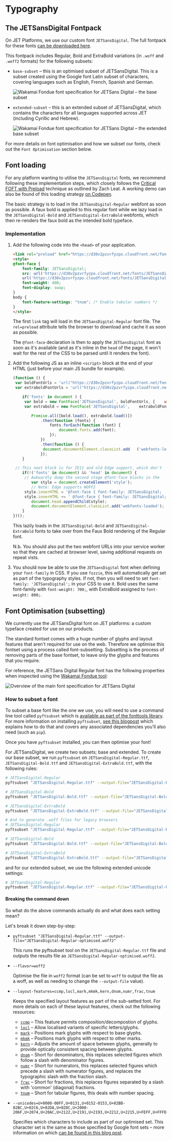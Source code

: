 <Meta title="Documentation/Guides/Typography"/>

# Typography

## The JETSansDigital Fontpack

On JET Platforms, we use our custom font `JETSansDigital`. The full fontpack for these fonts [can be downloaded here](https://d30v2pzvrfyzpo.cloudfront.net/fonts/jetsansdigital-fontpack.zip).

This fontpack includes Regular, Bold and ExtraBold variations (in `.woff` and `.woff2` formats) for the following subsets:

- `base-subset` – this is an optimised subset of JETSansDigital. This is a subset created using the Google font Latin subset of characters, covering languages such as English, French, Spanish and German.

  ![Wakamai Fondue font specification for JETSans Digital – the base subset](./jetsans-base-subset.png)

- `extended-subset` – this is an extended subset of JETSansDigital, which contains the characters for all languages supported across JET (including Cyrillic and Hebrew).

  ![Wakamai Fondue font specification for JETSans Digital – the extended base subset](./jetsans-extended-subset.png)

For more details on font optimisation and how we subset our fonts, check out the `Font Optimisation` section below.

## Font loading

For any platform wanting to utilise the `JETSansDigital` fonts, we recommend following these implementation steps, which closely follows the [Critical FOFT with Preload](https://www.zachleat.com/web/comprehensive-webfonts/#critical-foft-preload) technique as outlined by Zach Leat. A working demo can also be found of this loading strategy [on Codepen](https://codepen.io/ashleynolan/pen/gOrMpex).

The basic strategy is to load in the `JETSansDigital-Regular` webfont as soon as possible. A faux bold is applied to this regular font while we lazy load in the `JETSansDigital-Bold` and `JETSansDigital-ExtraBold` webfonts, which then re-renders the faux bold as the intended bold typeface.

### Implementation

1. Add the following code into the `<head>` of your application.

   ```html
   <link rel="preload" href="https://d30v2pzvrfyzpo.cloudfront.net/fonts/JETSansDigital-Regular-optimised.woff2" as="font" type="font/woff2" crossorigin>
   <style>
   @font-face {
       font-family: JETSansDigital;
       src: url('https://d30v2pzvrfyzpo.cloudfront.net/fonts/JETSansDigital-Regular-optimised.woff2') format("woff2"),
       url('https://d30v2pzvrfyzpo.cloudfront.net/fonts/JETSansDigital-Regular-optimised.woff') format("woff");
       font-weight: 400;
       font-display: swap;
   }
   body {
       font-feature-settings: "tnum"; /* Enable tabular numbers */
   }
   </style>
   ```

   The first `link` tag will load in the `JETSansDigital-Regular` font file. The `rel=preload` attribute tells the browser to download and cache it as soon as possible.

   The `@font-face` declaration is then to apply the `JETSansDigital` font as soon as it's available (and as it's inline in the `head` of the page, it won't wait for the rest of the CSS to be parsed until it renders the font).

2. Add the following JS as an inline `<script>` block at the end of your HTML (just before your main JS bundle for example).

   ```js
   (function () {
    var boldFontUrls = 'url("https://d30v2pzvrfyzpo.cloudfront.net/fonts/JETSansDigital-Bold-optimised.woff2") format("woff2"), url("https://d30v2pzvrfyzpo.cloudfront.net/fonts/   JETSansDigital-Bold-optimised.woff") format("woff")';
    var extraboldFontUrls = 'url("https://d30v2pzvrfyzpo.cloudfront.net/fonts/JETSansDigital-ExtraBold-optimised.woff2") format("woff2"), url("https://d30v2pzvrfyzpo.cloudfront.net/fonts/   JETSansDigital-ExtraBold-optimised.woff") format("woff")';

       if('fonts' in document ) {
        var bold = new FontFace('JETSansDigital', boldFontUrls, {    weight: '700' });
        var extrabold = new FontFace('JETSansDigital',    extraboldFontUrls, { weight: '800' });

           Promise.all([bold.load(), extrabold.load()])
               .then(function (fonts) {
                   fonts.forEach(function (font) {
                       document.fonts.add(font);
                   });
               })
               .then(function () {
                document.documentElement.classList.add   ('webfonts-loaded');
               });
       }

    // This next block is for IE11 and old Edge support, which don't    support the new Font loading API
       if(!('fonts' in document) && 'head' in document) {
        // Awkwardly dump the second stage @font-face blocks in the    head
           var style = document.createElement('style');
           // Note: Edge supports WOFF2
        style.innerHTML = '@font-face { font-family: JETSansDigital;    font-weight: 700; src: ' + boldFontUrls + '; }';
        style.innerHTML += ' @font-face { font-family: JETSansDigital; font-weight: 800; src: ' + extraboldFontUrls    + '; }';
           document.head.appendChild(style);
           document.documentElement.classList.add('webfonts-loaded');
       }
   })();
   ```

   This lazily loads in the `JETSansDigital-Bold` and `JETSansDigital-ExtraBold` fonts to take over from the Faux Bold rendering of the Regular font.

   N.b. You should also put the two webfont URLs into your service worker so that they are cached at browser level, saving additional requests on repeat vists.

3. You should now be able to use the `JETSansDigital` font when defining your `font-family` in CSS.  If you use `fozzie`, this will automatically get set as part of the typography styles. If not, then you will need to set `font-family: 'JETSansDigital';` in your CSS to use it. Bold uses the same font-family with `font-weight: 700;`, with ExtraBold assigned to `font-weight: 800;`.


## Font Optimisation (subsetting)

We currently use the JETSansDigital font on JET platforms: a custom typeface created for use on our products.

The standard fontset comes with a huge number of glyphs and layout features that aren't required for use on the web. Therefore we optimise this fontset using a process called font-subsetting. Subsetting is the process of removing parts of the base fontset, to leave only the glyphs and features that you require.

For reference, the JETSans Digital Regular font has the following properties when inspected using the [Wakamai Fondue tool](https://wakamaifondue.com/):

![Overview of the main font specification for JETSans Digital](./jetsansdigital-base.png)

### How to subset a font

To subset a base font like the one we use, you will need to use a command line tool called `pyftsubset` which is [available as part of the fonttools library](https://github.com/fonttools/fonttools). For more information on installing `pyftsubset`, [see this blogpost](https://markoskon.com/creating-font-subsets/#install-fonttools) which explains how to do that and covers any associated dependencies you'll also need (such as `pip`).

Once you have `pyftsubset` installed, you can then optimise your font!

For JETSansDigital, we create two subsets; base and extended. To create our base subset, we run `pyftsubset` on `JETSansDigital-Regular.ttf`, `JETSansDigital-Bold.ttf` and `JETSansDigital-ExtraBold.ttf`, with the following rules:

```sh
# JETSansDigital-Regular
pyftsubset "JETSansDigital-Regular.ttf" --output-file="JETSansDigital-Regular-optimised.woff2" --flavor=woff2 --layout-features=ccmp,locl,mark,mkmk,kern,dnom,numr,frac,tnum --unicodes=U+0000-00FF,U+0131,U+0152-0153,U+02BB-02BC,U+02C6,U+02DA,U+02DC,U+2000-206F,U+2074,U+20AC,U+2122,U+2191,U+2193,U+2212,U+2215,U+FEFF,U+FFFD

# JETSansDigital-Bold
pyftsubset "JETSansDigital-Bold.ttf" --output-file="JETSansDigital-Bold-optimised.woff2" --flavor=woff2 --layout-features=ccmp,locl,mark,mkmk,kern,dnom,numr,frac,tnum --unicodes=U+0000-00FF,U+0131,U+0152-0153,U+02BB-02BC,U+02C6,U+02DA,U+02DC,U+2000-206F,U+2074,U+20AC,U+2122,U+2191,U+2193,U+2212,U+2215,U+FEFF,U+FFFD

# JETSansDigital-ExtraBold
pyftsubset "JETSansDigital-ExtraBold.ttf" --output-file="JETSansDigital-ExtraBold-optimised.woff2" --flavor=woff2 --layout-features=ccmp,locl,mark,mkmk,kern,dnom,numr,frac,tnum --unicodes=U+0000-00FF,U+0131,U+0152-0153,U+02BB-02BC,U+02C6,U+02DA,U+02DC,U+2000-206F,U+2074,U+20AC,U+2122,U+2191,U+2193,U+2212,U+2215,U+FEFF,U+FFFD

# And to generate .woff files for legacy browsers
# JETSansDigital-Regular
pyftsubset "JETSansDigital-Regular.ttf" --output-file="JETSansDigital-Regular-optimised.woff" --flavor=woff --layout-features=ccmp,locl,mark,mkmk,kern,dnom,numr,frac,tnum --unicodes=U+0000-00FF,U+0131,U+0152-0153,U+02BB-02BC,U+02C6,U+02DA,U+02DC,U+2000-206F,U+2074,U+20AC,U+2122,U+2191,U+2193,U+2212,U+2215,U+FEFF,U+FFFD

# JETSansDigital-Bold
pyftsubset "JETSansDigital-Bold.ttf" --output-file="JETSansDigital-Bold-optimised.woff" --flavor=woff --layout-features=ccmp,locl,mark,mkmk,kern,dnom,numr,frac,tnum --unicodes=U+0000-00FF,U+0131,U+0152-0153,U+02BB-02BC,U+02C6,U+02DA,U+02DC,U+2000-206F,U+2074,U+20AC,U+2122,U+2191,U+2193,U+2212,U+2215,U+FEFF,U+FFFD

# JETSansDigital-ExtraBold
pyftsubset "JETSansDigital-ExtraBold.ttf" --output-file="JETSansDigital-ExtraBold-optimised.woff" --flavor=woff --layout-features=ccmp,locl,mark,mkmk,kern,dnom,numr,frac,tnum --unicodes=U+0000-00FF,U+0131,U+0152-0153,U+02BB-02BC,U+02C6,U+02DA,U+02DC,U+2000-206F,U+2074,U+20AC,U+2122,U+2191,U+2193,U+2212,U+2215,U+FEFF,U+FFFD
```

and for our extended subset, we use the following extended unicode settings:

```sh
# JETSansDigital-Regular
pyftsubset "JETSansDigital-Regular.ttf" --output-file="JETSansDigital-Regular-optimised-extended.woff2" --flavor=woff2 --layout-features=ccmp,locl,mark,mkmk,kern,dnom,numr,frac,tnum --unicodes=U+0000-00FF,U+0131,U+0152-0153,U+02BB-02BC,U+02C6,U+02DA,U+02DC,U+2000-206F,U+2074,U+20AC,U+2122,U+2191,U+2193,U+2212,U+2215,U+FEFF,U+FFFD,U+0100-017F,U+0400-04FF,U+0401,U+0451,U+0404,U+0454,U+0406,U+0456,U+0407,U+0457,U+040D,U+045D,U+040E,U+045E,U+0490,U+0491,U+0590-05FF
```

#### Breaking the command down

So what do the above commands actually do and what does each setting mean?

Let's break it down step-by-step:

- `pyftsubset "JETSansDigital-Regular.ttf" --output-file="JETSansDigital-Regular-optimised.woff2"
    `

  This runs the pyftsubset tool on the `JETSansDigital-Regular.ttf` file and outputs the results file as `JETSansDigital-Regular-optimised.woff2`.

- `--flavor=woff2`

  Optimise the file in `woff2` format (can be set to `woff` to output the file as a woff, as well as needing to change the `--output-file` value).

- `--layout-features=ccmp,locl,mark,mkmk,kern,dnom,numr,frac,tnum`

  Keeps the specified layout features as part of the sub-setted font. For more details on each of these layout features, check out the following resources:

    - [`ccmp`](https://docs.microsoft.com/en-us/typography/opentype/spec/features_ae#ccmp) – This feature permits composition/decompostion of glyphs.
    - [`locl`](https://www.preusstype.com/techdata/otf_locl.php) – Allow localised variants of specific letters/glyphs.
    - [`mark`](https://docs.microsoft.com/en-us/typography/opentype/spec/features_ko#tag-mark) – Positions mark glyphs with respect to base glyphs.
    - [`mkmk`](https://docs.microsoft.com/en-us/typography/opentype/spec/features_ko#tag-mkmk) – Positions mark glyphs with respect to other marks.
    - [`kern`](https://www.preusstype.com/techdata/otf_kern.php) – Adjusts the amount of space between glyphs, generally to provide optically consistent spacing between glyphs.
    - [`dnom`](https://www.preusstype.com/techdata/otf_dnom.php) – Short for denominators, this replaces selected figures which follow a slash with denominator figures.
    - [`numr`](https://www.preusstype.com/techdata/otf_numr.php) – Short for numerators, this replaces selected figures which precede a slash with numerator figures, and replaces the typographic slash with the fraction slash.
    - [`frac`](https://www.preusstype.com/techdata/otf_frac.php) – Short for fractions, this replaces figures separated by a slash with 'common' (diagonal) fractions.
    - [`tnum`](https://www.fonts.com/content/learning/fontology/level-3/numbers/proportional-vs-tabular-figures) – Short for tabular figures, this deals with number spacing.


- `--unicodes=U+0000-00FF,U+0131,U+0152-0153,U+02BB-02BC,U+02C6,U+02DA,U+02DC,U+2000-206F,U+2074,U+20AC,U+2122,U+2191,U+2193,U+2212,U+2215,U+FEFF,U+FFFD`

  Specifies which characters to include as part of our optimised set. This character set is the same as those specified by Google font sets – more information on which [can be found in this blog post](https://markoskon.com/creating-font-subsets/#characters).

